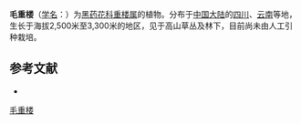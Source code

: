 {{Speciesbox
| name = 毛重楼
| status = 
| status_system = 
| image = 
| genus = Paris
| species = pubescens
| authority = (Hand.-Mzt.) Wang et Tnag
}}

'''毛重楼'''（[[学名|学名]]：{{lang|la|''Paris pubescens''}}）为[[黑药花科|黑药花科]][[重楼属|重楼属]]的植物。分布于[[中国大陆|中国大陆]]的[[四川|四川]]、[[云南|云南]]等地，生长于海拔2,500米至3,300米的地区，见于高山草丛及林下，目前尚未由人工引种栽培。

== 参考文献 ==
<div class="references-small">
* {{cite web| url =http://www.bioinfo.cn/db05/KmzwSpecies.php?action=view&id=25310| title =毛重楼| work =《中国高等植物数据库全库》| publisher =中国科学院微生物研究所| author =昆明植物研究所| accessdate =2009-02-25| deadurl =yes| archiveurl =https://web.archive.org/web/20160305051744/http://www.bioinfo.cn/db05/KmzwSpecies.php?action=view&id=25310| archivedate =2016-03-05}}
</div>
{{Taxonbar|from=Q11128543}}

[[Category:重楼属|毛重楼]]


{{植物小作品}}